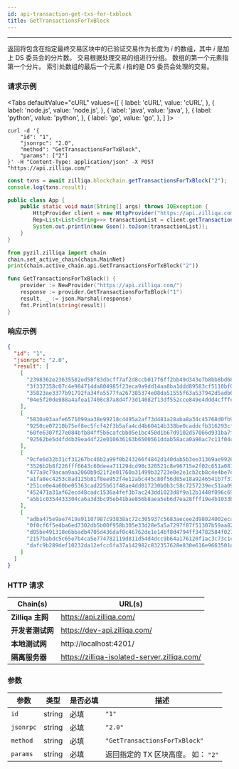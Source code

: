 ```yaml
---
id: api-transaction-get-txs-for-txblock
title: GetTransactionsForTxBlock
---
```


---
返回将包含在指定最终交易区块中的已验证交易作为长度为 _i_ 的数组，其中 _i_ 是加上 DS 委员会的分片数。 交易根据处理交易的组进行分组。 数组的第一个元素指第一个分片。 索引处数组的最后一个元素 _i_ 指的是 DS 委员会处理的交易。

### 请求示例



<Tabs
  defaultValue="cURL"
  values={[
    { label: 'cURL', value: 'cURL', },
    { label: 'node.js', value: 'node.js', },
    { label: 'java', value: 'java', },
    { label: 'python', value: 'python', },
    { label: 'go', value: 'go', },
  ]
}>

<TabItem value="cURL">

```shell
curl -d '{
    "id": "1",
    "jsonrpc": "2.0",
    "method": "GetTransactionsForTxBlock",
    "params": ["2"]
}' -H "Content-Type: application/json" -X POST "https://api.zilliqa.com/"
```
</TabItem>
<TabItem value="node.js">

```js
const txns = await zilliqa.blockchain.getTransactionsForTxBlock("2");
console.log(txns.result);
```
</TabItem>
<TabItem value="java">

```java
public class App {
    public static void main(String[] args) throws IOException {
        HttpProvider client = new HttpProvider("https://api.zilliqa.com");
        Rep<List<List<String>>> transactionList = client.getTransactionsForTxBlock("2");
        System.out.println(new Gson().toJson(transactionList));
    }
}
```
</TabItem>

<TabItem value="python">

```python
from pyzil.zilliqa import chain
chain.set_active_chain(chain.MainNet)
print(chain.active_chain.api.GetTransactionsForTxBlock("2"))
```
</TabItem>

<TabItem value="go">

```go
func GetTransactionsForTxBlock() {
	provider := NewProvider("https://api.zilliqa.com/")
	response := provider.GetTransactionsForTxBlock("1")
	result, _ := json.Marshal(response)
	fmt.Println(string(result))
}
```
</TabItem>
</Tabs>

### 响应示例

```json
{
  "id": "1",
  "jsonrpc": "2.0",
  "result": [
    [
      "2398362e23635582ed58f83dbcff7af2d8ccb017f6ff2bb49d343e7b8bb8bd68",
      "3f337358c07c4e984714da804985f23eca9a9dd14aa8ba1ddd89583cf5110bf0",
      "35823ae3377b91792fa34fa5577fa267385374e08da51555f63a537942d5adb6",
      "04e5f20de988a4afea17408c87a8d4f73d14082f13df552cce849e4ddd4cfffc"
    ],
    [
      "5830a93aafe6571099aa38e99218c4495a2af73d481a28aba8a34c45768d0fb9",
      "9250ce07210b75ef8ec5fcf42f3b5afa4cd4b60414b338be0caddcfb316293cf",
      "60fe6307f27e084bfb84ff5b6cafcbb05e1bc450d1b67d9102d57066d931ba7f",
      "92562be5d4fd4b39ea44f22e010636163b6500561ddab58aca0a90ac7c11f04c"
    ],
    [
      "9cfe6d32b31cf31267bc46b2a99f0b243266f4842d140dab5b3ee31369ae9926",
      "3526b2b8f226fff6643c60deea71129dcd98c320521c8e96715e2f02c651a081",
      "477a9c79acaa9aa2060b9d21f2e01760a31499b32723e0e2e1cb2cb8c4e4be7e",
      "a1fa8ec4253c8ad125b81f8ee952f4e12abc445c80f56d85e18a9246541b7f37",
      "251ce0e4a60be05363cad225b61f48ae4dd017230b0b3c58c7257239ec51aa09",
      "452471a31af62ecd48cadc1536a4fef3b7ac243dd1023d8f9a12b1448f096c69",
      "a5b1c0354433304ca6a3d3bc95eb41bae856b8aea5eb6d7ea28fff19e4b1033b"
    ],
    [
      "adba475e9ae7419a91107987c93838ac72c305937c5683aecee2d98024002eca",
      "0f0cf6f5e4ba6ed7302db5b00f958b305e33d28e5a5a7297f87f51307b59aa82",
      "d05be491318e6bbadb4705d436daf0c46762de1e14bf8d4794ff34782584f027",
      "2157babdc5c65e7b4ca5e774782119d811d54d4dcc9b64a176120f1ac3c73c1c",
      "dafc9b289def10232da12efcc6fa37a142982c832357628e830e616e9663501e"
    ]
  ]
}
```

### HTTP 请求

| Chain(s)              | URL(s)                       |
| --------------------- | ---------------------------- |
| **Zilliqa 主网**   | https://api.zilliqa.com/     |
| **开发者测试网** | https://dev-api.zilliqa.com/ |
| **本地测试网**     | http://localhost:4201/       |
| **隔离服务器**   | https://zilliqa-isolated-server.zilliqa.com/ |

### 参数

| 参数 | 类型   | 是否必填 | 描述                                        |
| --------- | ------ | -------- | -------------------------------------------------- |
| `id`      | string | 必填 | `"1"`                                              |
| `jsonrpc` | string | 必填 | `"2.0"`                                            |
| `method`  | string | 必填 | `"GetTransactionsForTxBlock"`                      |
| `params`  | string | 必填 | 返回指定的 TX 区块高度。 如： `"2"` |